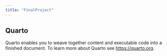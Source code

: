 ```yaml
---
title: "FinalProject"
---
```


## Quarto

Quarto enables you to weave together content and executable code into a finished document. To learn more about Quarto see <https://quarto.org>.
